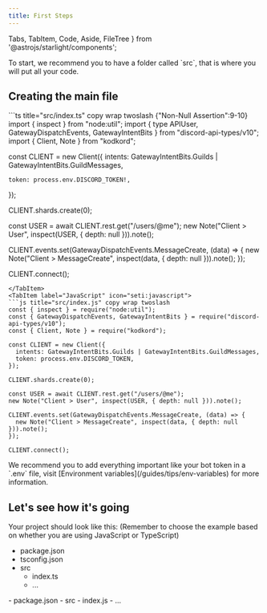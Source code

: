 ```yaml
---
title: First Steps
---
```


  Tabs, TabItem, Code, Aside, FileTree
} from '@astrojs/starlight/components';

<Aside>To start, we recommend you to have a folder called `src`, that is where you will put all your code.</Aside>

## Creating the main file
<Tabs syncKey="index-file">
  <TabItem label="TypeScript" icon="seti:typescript">
  ```ts title="src/index.ts" copy wrap twoslash {"Non-Null Assertion":9-10}
import { inspect } from "node:util";
import {
  type APIUser, GatewayDispatchEvents, GatewayIntentBits
} from "discord-api-types/v10";
import { Client, Note } from "kodkord";

const CLIENT = new Client({
	intents: GatewayIntentBits.Guilds | GatewayIntentBits.GuildMessages,

	token: process.env.DISCORD_TOKEN!,
});

CLIENT.shards.create(0);

const USER = await CLIENT.rest.get<APIUser>("/users/@me");
new Note("Client > User", inspect(USER, { depth: null })).note();

CLIENT.events.set(GatewayDispatchEvents.MessageCreate, (data) => {
	new Note("Client > MessageCreate", inspect(data, { depth: null })).note();
});

CLIENT.connect();
  ```
  </TabItem>
  <TabItem label="JavaScript" icon="seti:javascript">
```js title="src/index.js" copy wrap twoslash
const { inspect } = require("node:util");
const { GatewayDispatchEvents, GatewayIntentBits } = require("discord-api-types/v10");
const { Client, Note } = require("kodkord");

const CLIENT = new Client({
	intents: GatewayIntentBits.Guilds | GatewayIntentBits.GuildMessages,
	token: process.env.DISCORD_TOKEN,
});

CLIENT.shards.create(0);

const USER = await CLIENT.rest.get("/users/@me");
new Note("Client > User", inspect(USER, { depth: null })).note();

CLIENT.events.set(GatewayDispatchEvents.MessageCreate, (data) => {
	new Note("Client > MessageCreate", inspect(data, { depth: null })).note();
});

CLIENT.connect();
```
  </TabItem>
</Tabs>

<Aside type="tip">We recommend you to add everything important like your bot token in a `.env` file, visit [Environment variables](/guides/tips/env-variables) for more information.</Aside>

## Let's see how it's going
Your project should look like this: (Remember to choose the example based on whether you are using JavaScript or TypeScript)
<Tabs>
  <TabItem label="TypeScript" icon="seti:typescript">
<FileTree>
- package.json
- tsconfig.json
- src
  - index.ts
  - ...
</FileTree>
  </TabItem>
  <TabItem label="JavaScript" icon="seti:javascript">
<FileTree>
- package.json
- src
  - index.js
  - ...
</FileTree>
  </TabItem>
</Tabs>